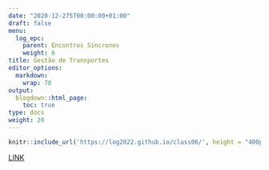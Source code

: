 ---
date: "2020-12-275T00:00:00+01:00"
draft: false
menu:
  log_epc:
    parent: Encontros Síncronos
    weight: 6
title: Gestão de Transportes
editor_options: 
  markdown: 
    wrap: 70
output: 
  blogdown::html_page:
    toc: true
type: docs
weight: 20
---

```{r echo=FALSE, message=FALSE, warning=FALSE}
knitr::include_url('https://log2022.github.io/class06/', height = "400px")
```

[LINK](https://log2022.github.io/class06/)


